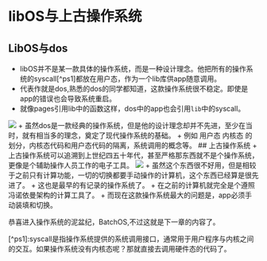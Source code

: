 
# libOS与上古操作系统
## LibOS与dos
+ libOS并不是某一款具体的操作系统，而是一种设计理念。他把所有的操作系统的syscall[^ps1]都放在用户态，作为一个lib库供app随意调用。
+ 代表作就是dos,熟悉的dos的同学都知道，这款操作系统很不稳定。即使是app的错误也会导致系统重启。
+ 就像pages引用lib中的函数这样，dos中的app也会引用`lib`中的syscall。
<Image src="/imgs/lib.png" className='w-full'/>
+ 虽然dos是一款经典的操作系统，但是他的设计理念却并不先进，至少在当时，就有相当多的理念，奠定了现代操作系统的基础。
+ 例如 用户态 内核态 的划分，内核态代码和用户态代码的隔离，系统调用的概念等。
<ChatLeft title="说到这就不得不聊聊上古操作系统了是吧" rightTitle="真聪明！"/>
## 上古操作系统
+ 上古操作系统可以追溯到上世纪四五十年代，甚至严格那东西就不是个操作系统，更像是个辅助操作人员工作的电子工具。
<ChatLeft title="长这样"/>
<Image src="/imgs/EDSAC.png" className='w-full'/>
+ 虽然这个东西很不好用，但是相较于之前只有计算功能，一切的切换都要手动操作的计算机，这个东西已经算是很先进了。
+ 这也是最早的有记录的操作系统了。
+ 在之前的计算机就完全是个遵照<Link className="title" href="/talk/architecture">冯诺依曼架构</Link>的计算工具了。
+ 而现在这款操作系统最大的问题是，app必须手动装填和切换。
<ChatLeft title="让他自己切换不行吗？" rightTitle="of course，当时的人们也是这么想的！"/>
<p className="h3">恭喜进入操作系统的泥盆纪，BatchOS,不过这就是下一章的内容了。</p>
[^ps1]:syscall是指操作系统提供的系统调用接口，通常用于用户程序与内核之间的交互。如果操作系统没有内核态呢？那就直接去调用硬件态的代码了。
